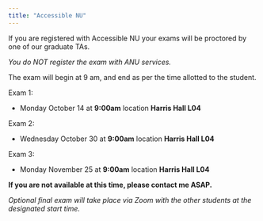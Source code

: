 ```yaml
---
title: "Accessible NU"
---
```


If you are registered with Accessible NU your exams will be proctored by one of our graduate TAs.

*You do NOT register the exam with ANU services.*

The exam will begin at 9 am, and end as per the time allotted to the student. 

Exam 1:

-   Monday October 14 at **9:00am** location **Harris Hall L04**

Exam 2:

-   Wednesday October 30 at **9:00am** location **Harris Hall L04**

Exam 3:

-   Monday November 25 at **9:00am** location **Harris Hall L04**

**If you are not available at this time, please contact me ASAP.**

*Optional final exam will take place via Zoom with the other students at the designated start time.*
